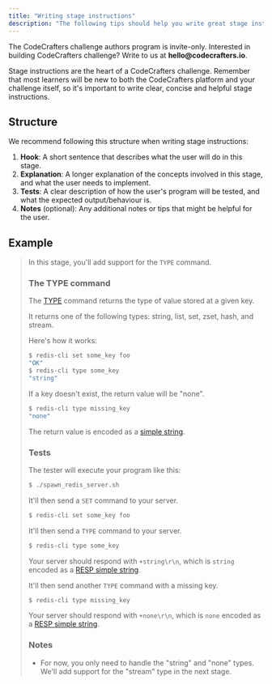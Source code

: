 ```yaml
---
title: "Writing stage instructions"
description: "The following tips should help you write great stage instructions for your challenge."
---
```


<Note>
  The CodeCrafters challenge authors program is invite-only. Interested in
  building CodeCrafters challenge? Write to us at <b>hello@codecrafters.io</b>.
</Note>

Stage instructions are the heart of a CodeCrafters challenge. Remember that most learners will be new to both
the CodeCrafters platform and your challenge itself, so it's important to write clear, concise and helpful stage instructions.

## Structure

We recommend following this structure when writing stage instructions:

1. **Hook**: A short sentence that describes what the user will do in this stage.
2. **Explanation**: A longer explanation of the concepts involved in this stage, and what the user needs to implement.
3. **Tests**: A clear description of how the user's program will be tested, and what the expected output/behaviour is.
4. **Notes** (optional): Any additional notes or tips that might be helpful for the user.

## Example

> In this stage, you'll add support for the `TYPE` command.
>
> ### The TYPE command
>
> The [TYPE](https://redis.io/commands/type/) command returns the type of value stored at a given key.
>
> It returns one of the following types: string, list, set, zset, hash, and stream.
>
> Here's how it works:
>
> ```bash
> $ redis-cli set some_key foo
> "OK"
> $ redis-cli type some_key
> "string"
> ```
>
> If a key doesn't exist, the return value will be "none".
>
> ```bash
> $ redis-cli type missing_key
> "none"
> ```
>
> The return value is encoded as a [simple string](https://redis.io/docs/reference/protocol-spec/#simple-strings).
>
> ### Tests
>
> The tester will execute your program like this:
>
> ```bash
> $ ./spawn_redis_server.sh
> ```
>
> It'll then send a `SET` command to your server.
>
> ```bash
> $ redis-cli set some_key foo
> ```
>
> It'll then send a `TYPE` command to your server.
>
> ```bash
> $ redis-cli type some_key
> ```
>
> Your server should respond with `+string\r\n`, which is `string` encoded as a [RESP simple string](https://redis.io/docs/reference/protocol-spec/#simple-strings).
>
> It'll then send another `TYPE` command with a missing key.
>
> ```bash
> $ redis-cli type missing_key
> ```
>
> Your server should respond with `+none\r\n`, which is `none` encoded as a [RESP simple string](https://redis.io/docs/reference/protocol-spec/#simple-strings).
>
> ### Notes
>
> - For now, you only need to handle the "string" and "none" types. We'll add support for the "stream" type in the next stage.